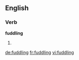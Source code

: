 ==English==

===Verb===
'''fuddling'''

# {{present participle of|fuddle}}

[[de:fuddling]]
[[fr:fuddling]]
[[vi:fuddling]]